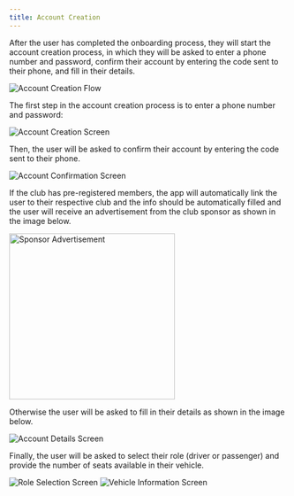 ```yaml
---
title: Account Creation
---
```


After the user has completed the onboarding process, they will start the account creation process, in which they will be asked to enter a phone number and password, confirm their account by entering the code sent to their phone, and fill in their details.

<Image src="media/flow-account-creation.svg" alt="Account Creation Flow" />

The first step in the account creation process is to enter a phone number and password:

<Image src="media/screen-account-creation.png" alt="Account Creation Screen" />

Then, the user will be asked to confirm their account by entering the code sent to their phone.

<Image src="media/screen-account-confirmation.png" alt="Account Confirmation Screen" />

If the club has pre-registered members, the app will automatically link the user to their respective club and the info should be automatically filled and the user will receive an advertisement from the club sponsor as shown in the image below.

<Image src="media/screen-sponsor-ad.png" alt="Sponsor Advertisement" width="300px" />

Otherwise the user will be asked to fill in their details as shown in the image below.

<Image src="media/screen-account-details.png" alt="Account Details Screen" />

Finally, the user will be asked to select their role (driver or passenger) and provide the number of seats available in their vehicle.

<Image src="media/screen-role.png" alt="Role Selection Screen" />

<Image src="media/screen-seats.png" alt="Vehicle Information Screen" />
